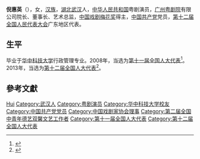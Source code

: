 '''倪惠英'''（{{bd|1956年||}}），女，[[汉族|汉族]]，[[湖北|湖北]][[武汉|武汉]]人，[[中华人民共和国|中华人民共和国]]粤剧演员，[[广州粤剧院|广州粤剧院]]有限公司院长、董事长、艺术总监，[[中国戏剧梅花奖|中国戏剧梅花奖]]得主，[[中国共产党|中国共产党]]党员，[[第十二届全国人民代表大会|第十二届全国人民代表大会]]广东地区代表。

== 生平 ==
毕业于[[华中科技大学|华中科技大学]]行政管理专业。2008年，当选为[[第十一届全国人大代表|第十一届全国人大代表]]<ref>{{cite news|title=全国人大代表信息-倪惠英|url=http://210.82.31.1:8084/delegate/viewDelegate.action?dbid=111917|accessdate=2013-04-05|newspaper=全国人大网|archive-url=https://web.archive.org/web/20140522075634/http://www.npc.gov.cn/delegate/viewDelegate.action?dbid=111917|archive-date=2014-05-22|dead-url=yes}}</ref>。2013年，当选为[[第十二届全国人大代表|第十二届全国人大代表]]<ref>{{cite news|title=全国人大代表信息-倪惠英|url=http://210.82.31.1:8084/delegate/viewDelegate.action?dbid=121886|accessdate=2013-04-05|newspaper=全国人大网|archive-url=https://web.archive.org/web/20140522072952/http://www.npc.gov.cn/delegate/viewDelegate.action?dbid=121886|archive-date=2014-05-22|dead-url=yes}}</ref>。

== 參考文獻 ==
{{reflist}}

{{中国戏剧梅花奖}}
{{第二届全国中青年德艺双馨文艺工作者}}
{{Navboxes
| title  = 倪惠英在[[中国戏剧家协会|中国戏剧家协会]]的职务
| list1  =
{{中国戏剧家协会第六届理事会}}
{{中国戏剧家协会第七届理事会}}
{{中国戏剧家协会第八届理事会}}
}}

{{Authority control}}
{{DEFAULTSORT:Ni倪}}
[[Category:倪姓|Hui]]
[[Category:武汉人|Category:武汉人]]
[[Category:粤剧演员|Category:粤剧演员]]
[[Category:华中科技大学校友|Category:华中科技大学校友]]
[[Category:中国共产党党员|Category:中国共产党党员]]
[[Category:中国戏剧家协会理事|Category:中国戏剧家协会理事]]
[[Category:第二届全国中青年德艺双馨文艺工作者|Category:第二届全国中青年德艺双馨文艺工作者]]
[[Category:第十一届全国人大代表|Category:第十一届全国人大代表]]
[[Category:第十二届全国人大代表|Category:第十二届全国人大代表]]

{{中国政治人物小作品}}